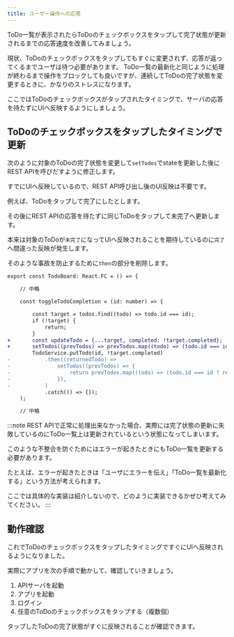 ```yaml
---
title: ユーザー操作への応答
---
```


ToDo一覧が表示されたらToDoのチェックボックスをタップして完了状態が更新されるまでの応答速度を改善してみましょう。

現状、ToDoのチェックボックスをタップしてもすぐに変更されず、応答が返ってくるまでユーザは待つ必要があります。
ToDo一覧の最新化と同じように処理が終わるまで操作をブロックしても良いですが、連続してToDoの完了状態を変更するときに、かなりのストレスになります。

ここではToDoのチェックボックスがタップされたタイミングで、サーバの応答を待たずにUIへ反映するようにしましょう。

## ToDoのチェックボックスをタップしたタイミングで更新

次のように対象のToDoの完了状態を変更して`setTodos`でstateを更新した後にREST APIを呼びだすように修正します。

すでにUIへ反映しているので、REST API呼び出し後のUI反映は不要です。

例えば、ToDoをタップして完了にしたとします。

その後にREST APIの応答を待たずに同じToDoをタップして未完了へ更新します。

本来は対象のToDoが`未完了`になってUIへ反映されることを期待しているのに`完了`へ間違った反映が発生します。

そのような事故を防止するために`then`の部分を削除します。

```diff typescript title="/src/screens/todo/TodoBoard.tsx"
export const TodoBoard: React.FC = () => {

    // 中略

    const toggleTodoCompletion = (id: number) => {

        const target = todos.find((todo) => todo.id === id);
        if (!target) {
            return;
        }
+       const updateTodo = {...target, completed: !target.completed};
+       setTodos((prevTodos) => prevTodos.map((todo) => (todo.id === id ? updateTodo : todo)));
        TodoService.putTodo(id, !target.completed)
-           .then((returnedTodo) =>
-               setTodos((prevTodos) => {
-                   return prevTodos.map((todo) => (todo.id === id ? returnedTodo : todo));
-               }),
-           )
            .catch(() => {});
    );

    // 中略

```

:::note
REST APIで正常に処理出来なかった場合、実際には完了状態の更新に失敗しているのにToDo一覧上は更新されているという状態になってしまいます。

このような不整合を防ぐためにはエラーが起きたときにもToDo一覧を更新する必要があります。

たとえば、エラーが起きたときは「ユーザにエラーを伝え」「ToDo一覧を最新化する」という方法が考えられます。

ここでは具体的な実装は紹介しないので、どのように実装できるかぜひ考えてみてください。
:::

## 動作確認

これでToDoのチェックボックスをタップしたタイミングですぐにUIへ反映されるようになりました。

実際にアプリを次の手順で動かして、確認していきましょう。

1. APIサーバを起動
2. アプリを起動
3. ログイン
4. 任意のToDoのチェックボックスをタップする（複数個）

タップしたToDoの完了状態がすぐに反映されることが確認できます。
